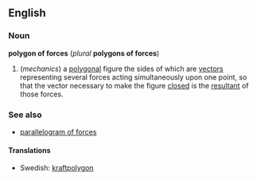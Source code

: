 ==English==
===Noun===
'''polygon of forces''' (''plural'' '''polygons of forces''')

#(''mechanics'') a [[polygonal]] figure the sides of which are [[vector]]s representing several forces acting simultaneously upon one point, so that the vector necessary to make the figure [[closed]] is the [[resultant]] of those forces.

===See also===
*[[parallelogram of forces]]

====Translations====
*Swedish: [[kraftpolygon]]
